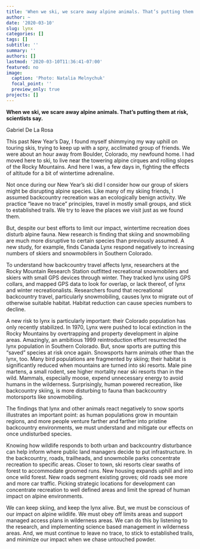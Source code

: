 ```yaml
---
title: 'When we ski, we scare away alpine animals. That’s putting them at risk, scientists say.'
author: ~
date: '2020-03-10'
slug: lynx
categories: []
tags: []
subtitle: ''
summary: ''
authors: []
lastmod: '2020-03-10T11:36:41-07:00'
featured: no
image: 
  caption: 'Photo: Natalia Melnychuk'
  focal_point: ''
  preview_only: true
projects: []
---
```


**When we ski, we scare away alpine animals. That’s putting them at risk, scientists say.**

Gabriel De La Rosa

This past New Year’s Day, I found myself shimmying my way uphill on touring skis, trying to keep up with a spry, acclimated group of friends. We were about an hour away from Boulder, Colorado, my newfound home. I had moved here to ski, to live near the towering alpine cirques and rolling slopes of the Rocky Mountains. And here I was, a few days in, fighting the effects of altitude for a bit of wintertime adrenaline.

Not once during our New Year’s ski did I consider how our group of skiers might be disrupting alpine species. Like many of my skiing friends, I assumed backcountry recreation was an ecologically benign activity. We practice “leave no trace” principles, travel in mostly small groups, and stick to established trails. We try to leave the places we visit just as we found them. 

But, despite our best efforts to limit our impact, wintertime recreation does disturb alpine fauna. New research is finding that skiing and snowmobiling are much more disruptive to certain species than previously assumed. A new study, for example, finds Canada Lynx respond negatively to increasing numbers of skiers and snowmobilers in Southern Colorado. 

To understand how backcountry travel affects lynx, researchers at the Rocky Mountain Research Station outfitted recreational snowmobilers and skiers with small GPS devices through winter. They tracked lynx using GPS collars, and mapped GPS data to look for overlap, or lack thereof, of lynx and winter recreationalists. 
Researchers found that recreational backcountry travel, particularly snowmobiling, causes lynx to migrate out of otherwise suitable habitat. Habitat reduction can cause species numbers to decline.

A new risk to lynx is particularly important: their Colorado population has only recently stabilized. In 1970, Lynx were pushed to local extinction in the Rocky Mountains by overtrapping and property development in alpine areas. Amazingly, an ambitious 1999 reintroduction effort resurrected the lynx population in Southern Colorado. But, snow sports are putting this “saved” species at risk once again. 
Snowsports harm animals other than the lynx, too. Many bird populations are fragmented by skiing; their habitat is significantly reduced when mountains are turned into ski resorts. Male pine martens, a small rodent, see higher mortality near ski resorts than in the wild. Mammals, especially moose, expend unnecessary energy to avoid humans in the wilderness. Surprisingly, human powered recreation, like backcountry skiing, is more disturbing to fauna than backcountry motorsports like snowmobiling.

The findings that lynx and other animals react negatively to snow sports illustrates an important point: as human populations grow in mountain regions, and more people venture farther and farther into pristine backcountry environments, we must understand and mitigate our effects on once undisturbed species. 

Knowing how wildlife responds to both urban and backcountry disturbance can help inform where public land managers decide to put infrastructure. In the backcountry, roads, trailheads, and snowmobile parks concentrate recreation to specific areas. Closer to town, ski resorts clear swaths of forest to accommodate groomed runs. New housing expands uphill and into once wild forest. New roads segment existing groves; old roads see more and more car traffic. Picking strategic locations for development can concentrate recreation to well defined areas and limit the spread of human impact on alpine environments. 

We can keep skiing, and keep the lynx alive. But, we must be conscious of our impact on alpine wildlife. We must obey off limits areas and support managed access plans in wilderness areas. We can do this by listening to the research, and implementing science based management in wilderness areas. And, we must continue to leave no trace, to stick to established trails, and minimize our impact when we chase untouched powder.